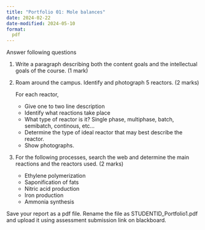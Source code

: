 ```yaml
---
title: "Portfolio 01: Mole balances"
date: 2024-02-22
date-modified: 2024-05-10
format:
  pdf
---
```


Answer following questions

1. Write a paragraph describing both the content goals and the intellectual
   goals of the course. (1 mark) 

2. Roam around the campus. Identify and photograph 5 reactors. (2 marks) 

   For each reactor, 
   - Give one to two line description
   - Identify what reactions take place
   - What type of reactor is it? Single phase, multiphase, batch, semibatch,
     continous, etc... 
   - Determine the type of ideal reactor that may best describe the reactor. 
   - Show photographs. 

3. For the following processes, search the web and determine the main reactions
   and the reactors used. (2 marks)
   - Ethylene polymerization 
   - Saponification of fats
   - Nitric acid production
   - Iron production
   - Ammonia synthesis

Save your report as a pdf file. Rename the file as STUDENTID_Portfolio1.pdf 
and upload it using assessment submission link on blackboard. 

